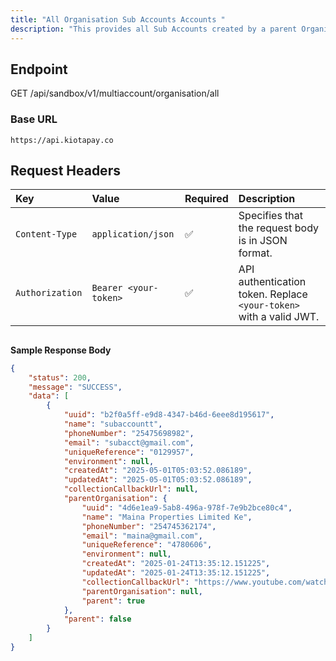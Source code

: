 ```yaml
---
title: "All Organisation Sub Accounts Accounts "
description: "This provides all Sub Accounts created by a parent Organisation"
---
```


## Endpoint

GET /api/sandbox/v1/multiaccount/organisation/all

### Base URL

`https://api.kiotapay.co`

## **Request Headers**

| Key             | Value                 | Required | Description                                                        |
| :-------------- | :-------------------- | :------- | :----------------------------------------------------------------- |
| `Content-Type`  | `application/json`    | ✅        | Specifies that the request body is in JSON format.                 |
| `Authorization` | `Bearer <your-token>` | ✅        | API authentication token. Replace `<your-token>` with a valid JWT. |

## 

**Sample Response Body**

```json
{
    "status": 200,
    "message": "SUCCESS",
    "data": [
        {
            "uuid": "b2f0a5ff-e9d8-4347-b46d-6eee8d195617",
            "name": "subaccountt",
            "phoneNumber": "25475698982",
            "email": "subacct@gmail.com",
            "uniqueReference": "0129957",
            "environment": null,
            "createdAt": "2025-05-01T05:03:52.086189",
            "updatedAt": "2025-05-01T05:03:52.086189",
            "collectionCallbackUrl": null,
            "parentOrganisation": {
                "uuid": "4d6e1ea9-5ab8-496a-978f-7e9b2bce80c4",
                "name": "Maina Properties Limited Ke",
                "phoneNumber": "254745362174",
                "email": "maina@gmail.com",
                "uniqueReference": "4780606",
                "environment": null,
                "createdAt": "2025-01-24T13:35:12.151225",
                "updatedAt": "2025-01-24T13:35:12.151225",
                "collectionCallbackUrl": "https://www.youtube.com/watch?v=1J7wGZEWnMI",
                "parentOrganisation": null,
                "parent": true
            },
            "parent": false
        }
    ]
}
```